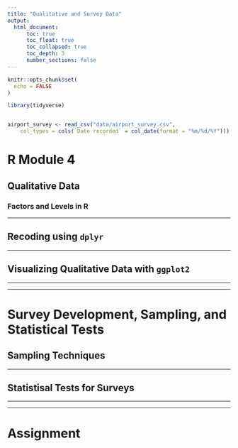 ```yaml
---
title: "Qualitative and Survey Data"
output:
  html_document:
      toc: true
      toc_float: true
      toc_collapsed: true
      toc_depth: 3
      number_sections: false
---
```


```r

knitr::opts_chunk$set(
  echo = FALSE
)

library(tidyverse)


airport_survey <- read_csv("data/airport_survey.csv", 
    col_types = cols(`Date recorded` = col_date(format = "%m/%d/%Y")))


```



# R Module 4



## Qualitative Data

### Factors and Levels in R

***

## Recoding using `dplyr`


***

## Visualizing Qualitative Data with `ggplot2`

***
***


# Survey Development, Sampling, and Statistical Tests

## Sampling Techniques

***


## Statistisal Tests for Surveys

***
***


# Assignment